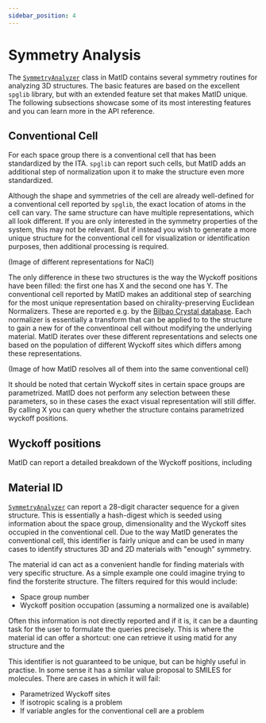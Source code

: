 ```yaml
---
sidebar_position: 4
---
```


# Symmetry Analysis

The [`SymmetryAnalyzer`](/docs/reference/symmetryanalyzer) class in MatID contains several symmetry routines for
analyzing 3D structures. The basic features are based on the excellent `spglib`
library, but with an extended feature set that makes MatID unique. The following
subsections showcase some of its most interesting features and you can learn
more in the API reference.

## Conventional Cell

For each space group there is a conventional cell that has been standardized by
the ITA. `spglib` can report such cells, but MatID adds an additional step of
normalization upon it to make the structure even more standardized.

Although the shape and symmetries of the cell are already well-defined for a
conventional cell reported by `spglib`, the exact location of atoms in the cell
can vary. The same structure can have multiple representations, which all look
different. If you are only interested in the symmetry properties of the system,
this may not be relevant. But if instead you wish to generate a more unique
structure for the conventional cell for visualization or identification
purposes, then additional processing is required.

(Image of different representations for NaCl)

The only difference in these two structures is the way the Wyckoff positions
have been filled: the first one has X and the second one has Y. The conventional
cell reported by MatID makes an additional step of searching for the most unique
representation based on chirality-preserving Euclidean Normalizers. These are
reported e.g. by the [Bilbao Crystal database](https://www.cryst.ehu.es/). Each
normalizer is essentially a transform that can be applied to to the structure to
gain a new for of the conventinoal cell without modifying the underlying
material. MatID iterates over these different representations and selects one
based on the population of different Wyckoff sites which differs among these
representations.

(Image of how MatID resolves all of them into the same conventional cell)

It should be noted that certain Wyckoff sites in certain space groups are
parametrized. MatID does not perform any selection between these parameters, so
in these cases the exact visual representation will still differ. By calling X
you can query whether the structure contains parametrized wyckoff positions.

## Wyckoff positions

MatID can report a detailed breakdown of the Wyckoff positions, including

## Material ID

[`SymmetryAnalyzer`](/docs/reference/symmetryanalyzer) can report a 28-digit character sequence for a given
structure. This is essentially a hash-digest which is seeded using information
about the space group, dimensionality and the Wyckoff sites occupied in the
conventional cell. Due to the way MatID generates the conventional cell, this
identifier is fairly unique and can be used in many cases to identify structures
3D and 2D materials with "enough" symmetry.

The material id can act as a convenient handle for finding materials with very
specific structure. As a simple example one could imagine trying to find the
forsterite structure. The filters required for this would include:

 - Space group number
 - Wyckoff position occupation (assuming a normalized one is available)

Often this information is not directly reported and if it is, it can be a
daunting task for the user to formulate the queries precisely. This is where the
material id can offer a shortcut: one can retrieve it using matid for any
structure and the

This identifier is not guaranteed to be unique, but can be highly useful in
practise. In some sense it has a similar value proposal to SMILES for molecules.
There are cases in which it will fail:

 - Parametrized Wyckoff sites
 - If isotropic scaling is a problem
 - If variable angles for the conventional cell are a problem
